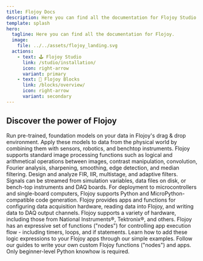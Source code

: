 ```yaml
---
title: Flojoy Docs
description: Here you can find all the documentation for Flojoy Studio and Flojoy Blocks.
template: splash
hero:
  tagline: Here you can find all the documentation for Flojoy.
  image:
    file: ../../assets/flojoy_landing.svg
  actions:
    - text: 🕹️ Flojoy Studio
      link: /studio/installation/
      icon: right-arrow
      variant: primary
    - text: 🔮 Flojoy Blocks
      link: /blocks/overview/
      icon: right-arrow
      variant: secondary
---
```



## Discover the power of Flojoy

<CardGrid stagger>
  <Card title="🤖 AI & ML">
    Run pre-trained, foundation models on your data in Flojoy's drag & drop
    environment. Apply these models to data from the physical world by
    combining them with sensors, robotics, and benchtop instruments.
  </Card>
  <Card title="🩻 Image Processing">
    Flojoy supports standard image processing functions such as logical and
    arithmetical operations between images, contrast manipulation, convolution,
    Fourier analysis, sharpening, smoothing, edge detection, and median filtering.
  </Card>
  <Card title="📡 Signal Processing">
    Design and analyze FIR, IIR, multistage, and adaptive filters. Signals can
    be streamed from simulation variables, data files on disk, or bench-top
    instruments and DAQ boards. For deployment to microcontrollers and
    single-board computers, Flojoy supports Python and MicroPython-compatible
    code generation.
  </Card>
  <Card title="📻 Instrument Control">
    Flojoy provides apps and functions for configuring data acquisition hardware,
    reading data into Flojoy, and writing data to DAQ output channels.
    Flojoy supports a variety of hardware, including those from National
    Instruments®, Tektronix®, and others.
  </Card>
  <Card title="⏲️ Loops & Timers">
    Flojoy has an expressive set of functions ("nodes") for controlling app
    execution flow - including timers, loops, and if statements. Learn how to
    add these logic expressions to your Flojoy apps through our simple examples.
  </Card>
  <Card title="🛠️ Build Your Own">
    Follow our guides to write your own custom Flojoy functions ("nodes") and apps.
    Only beginner-level Python knowhow is required.
  </Card>
</CardGrid>
